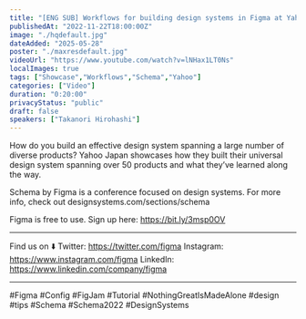 ```yaml
---
title: "[ENG SUB] Workflows for building design systems in Figma at Yahoo - Mr. Takanori Hirohashi"
publishedAt: "2022-11-22T18:00:00Z"
image: "./hqdefault.jpg"
dateAdded: "2025-05-28"
poster: "./maxresdefault.jpg"
videoUrl: "https://www.youtube.com/watch?v=lNHax1LT0Ns"
localImages: true
tags: ["Showcase","Workflows","Schema","Yahoo"]
categories: ["Video"]
duration: "0:20:00"
privacyStatus: "public"
draft: false
speakers: ["Takanori Hirohashi"]
---
```

How do you build an effective design system spanning a large number of diverse products? Yahoo Japan showcases how they built their universal design system spanning over 50 products and what they’ve learned along the way.

Schema by Figma is a conference focused on design systems. For more info, check out designsystems.com/sections/schema

Figma is free to use. Sign up here: https://bit.ly/3msp0OV

____________________________________________________

Find us on ⬇️
Twitter: https://twitter.com/figma
Instagram: https://www.instagram.com/figma
LinkedIn: https://www.linkedin.com/company/figma

____________________________________________________


#Figma #Config #FigJam #Tutorial #NothingGreatIsMadeAlone #design #tips #Schema #Schema2022 #DesignSystems
